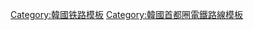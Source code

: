{{鐵道路線|
| 模板名稱 =仁川机场磁悬浮线
| 名稱 = [[仁川机场磁悬浮线]]
| 代表色 =#FFCD12
| 背景顏色 = #fff5cf
| Logo = 
| 車站列表 = [[仁川国際机场1号航站楼站|仁川国際机场1号航站楼]] - [[長期停車場站|長期停車場]] - [[行政大樓站|行政大樓]] - [[百乐达斯城站|百乐达斯城]] - [[水上公園站 (仁川)|水上公園]] - [[龙游站 (仁川)|龍遊]]
}}<noinclude>
[[Category:韓國铁路模板]]
[[Category:韓國首都圈電鐵路線模板]]
</noinclude>